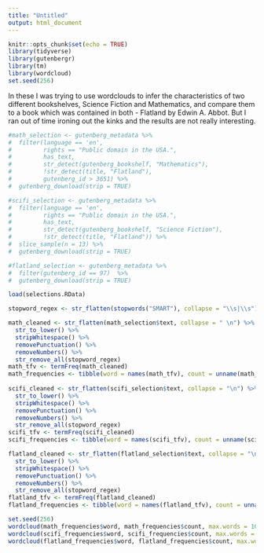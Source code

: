 ```yaml
---
title: "Untitled"
output: html_document
---
```


```r
knitr::opts_chunk$set(echo = TRUE)
library(tidyverse)
library(gutenbergr)
library(tm)
library(wordcloud)
set.seed(256)
```

In these I was trying to use wordclouds to infer the characteristics of two different bookshelves, Science Fiction and Mathematics, and compare them to a book which was contained in both - Flatland by Edwin A. Abbot. But I ran out of time ironing out the kinks and the results are not really interesting.

```r
#math_selection <- gutenberg_metadata %>% 
#  filter(language == 'en',
#         rights == "Public domain in the USA.",
#         has_text,
#         str_detect(gutenberg_bookshelf, "Mathematics"),
#         !str_detect(title, "Flatland"),
#         gutenberg_id > 3651) %>%
#  gutenberg_download(strip = TRUE)

#scifi_selection <- gutenberg_metadata %>% 
#  filter(language == 'en',
#         rights == "Public domain in the USA.",
#         has_text,
#         str_detect(gutenberg_bookshelf, "Science Fiction"),
#         !str_detect(title, "Flatland")) %>%
#  slice_sample(n = 13) %>%
#  gutenberg_download(strip = TRUE)

#flatland_selection <- gutenberg_metadata %>%
#  filter(gutenberg_id == 97)  %>%
#  gutenberg_download(strip = TRUE)

load(selections.RData)
```

```r
stopword_regex <- str_flatten(stopwords("SMART"), collapse = "\\s|\\s")

math_cleaned <- str_flatten(math_selection$text, collapse = " \n") %>%
  str_to_lower() %>%
  stripWhitespace() %>%
  removePunctuation() %>%
  removeNumbers() %>%
  str_remove_all(stopword_regex)
math_tfv <- termFreq(math_cleaned)
math_frequencies <- tibble(word = names(math_tfv), count = unname(math_tfv))
  
scifi_cleaned <- str_flatten(scifi_selection$text, collapse = "\n") %>%
  str_to_lower() %>%
  stripWhitespace() %>%
  removePunctuation() %>%
  removeNumbers() %>%
  str_remove_all(stopword_regex)
scifi_tfv <- termFreq(scifi_cleaned)
scifi_frequencies <- tibble(word = names(scifi_tfv), count = unname(scifi_tfv))

flatland_cleaned <- str_flatten(flatland_selection$text, collapse = "\n") %>%
  str_to_lower() %>%
  stripWhitespace() %>%
  removePunctuation() %>%
  removeNumbers() %>%
  str_remove_all(stopword_regex)
flatland_tfv <- termFreq(flatland_cleaned)
flatland_frequencies <- tibble(word = names(flatland_tfv), count = unname(flatland_tfv))
```

```r
set.seed(256)
wordcloud(math_frequencies$word, math_frequencies$count, max.words = 100)
wordcloud(scifi_frequencies$word, scifi_frequencies$count, max.words = 100)
wordcloud(flatland_frequencies$word, flatland_frequencies$count, max.words = 100)
```